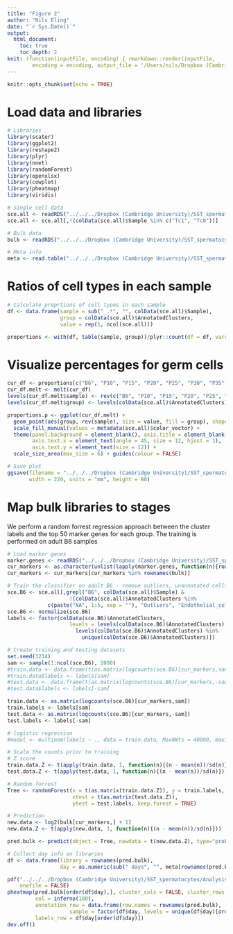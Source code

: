 ```yaml
---
title: "Figure 2"
author: "Nils Eling"
date: "`r Sys.Date()`"
output: 
  html_document:
    toc: true
    toc_depth: 2
knit: (function(inputFile, encoding) { rmarkdown::render(inputFile, 
        encoding = encoding, output_file = '/Users/nils/Dropbox (Cambridge University)/SST_spermatocytes/Analysis/Figures/Fig_2.html') })
---
```


```r
knitr::opts_chunk$set(echo = TRUE)
```

# Load data and libraries

```r
# Libraries
library(scater)
library(ggplot2)
library(reshape2)
library(plyr)
library(nnet)
library(randomForest)
library(openxlsx)
library(cowplot)
library(pheatmap)
library(viridis)

# Single cell data
sce.all <- readRDS("../../../Dropbox (Cambridge University)/SST_spermatocytes/Analysis/data/10X_data/SCE_all.rds")
sce.all <- sce.all[,!(colData(sce.all)$Sample %in% c("Tc1", "Tc0"))]

# Bulk data
bulk <- readRDS("../../../Dropbox (Cambridge University)/SST_spermatocytes/Analysis/data/bulk/norm/1st_wave_bulk_norm_reverse-stranded.rds")

# Meta info
meta <- read.table("../../../Dropbox (Cambridge University)/SST_spermatocytes/Analysis/Figures/Tables/BulkSamples_stats.txt", sep = "\t")
```

# Ratios of cell types in each sample

```r
# Calculate proprtions of cell types in each sample
df <- data.frame(sample = sub("_.*", "", colData(sce.all)$Sample),
                 group = colData(sce.all)$AnnotatedClusters,
                 value = rep(1, ncol(sce.all)))

proportions <- with(df, table(sample, group))/plyr::count(df = df, vars = "sample")$freq
```

# Visualize percentages for germ cells

```r
cur_df <- proportions[c("B6", "P10", "P15", "P20", "P25", "P30", "P35"),c(26, 25, 24, 27, 1:23)]
cur_df.melt <- melt(cur_df)
levels(cur_df.melt$sample) <- rev(c("B6", "P10", "P15", "P20", "P25", "P30", "P35"))
levels(cur_df.melt$group) <- levels(colData(sce.all)$AnnotatedClusters)[c(26, 25, 24, 27, 1:23)]

proportions.p <- ggplot(cur_df.melt) + 
  geom_point(aes(group, rev(sample), size = value, fill = group), shape = 22) +
  scale_fill_manual(values = metadata(sce.all)$color_vector) + 
  theme(panel.background = element_blank(), axis.title = element_blank(),
        axis.text.x = element_text(angle = 45, size = 12, hjust = 1),
        axis.text.y = element_text(size = 12)) +
  scale_size_area(max_size = 6) + guides(colour = FALSE)

# Save plot
ggsave(filename = "../../../Dropbox (Cambridge University)/SST_spermatocytes/Revisions/Results/New_figures/Fig_2_ProportionsPlot.pdf", proportions.p,
       width = 220, units = "mm", height = 80)
```

# Map bulk libraries to stages

We perform a random forrest regression approach between the cluster labels 
and the top 50 marker genes for each group. The training is performed on adult B6 samples

```r
# Load marker genes
marker.genes <- readRDS("../../../Dropbox (Cambridge University)/SST_spermatocytes/Analysis/10X/Results/Marker_genes/Marker_genes_B6.rds")
cur_markers <- as.character(unlist(lapply(marker.genes, function(n){rownames(n)[1:50]})))
cur_markers <- cur_markers[cur_markers %in% rownames(bulk)]

# Train the classifier on adult B6 - remove outliers, unannotated cells and endothelia cells
sce.B6 <- sce.all[,grepl("B6", colData(sce.all)$Sample) & 
                    !(colData(sce.all)$AnnotatedClusters %in% 
             c(paste("NA", 1:5, sep = ""), "Outliers", "Endothelial_cells"))]
sce.B6 <- normalize(sce.B6)
labels <- factor(colData(sce.B6)$AnnotatedClusters,
                    levels = levels(colData(sce.B6)$AnnotatedClusters)[
                      levels(colData(sce.B6)$AnnotatedClusters) %in%
                        unique(colData(sce.B6)$AnnotatedClusters)])

# Create training and testing datasets
set.seed(1234)
sam <- sample(1:ncol(sce.B6), 2000)
#train.data <- data.frame(t(as.matrix(logcounts(sce.B6)[cur_markers,sam])))
#train.data$labels <- labels[sam] 
#test.data <- data.frame(t(as.matrix(logcounts(sce.B6)[cur_markers,-sam])))
#test.data$labels <- labels[-sam] 

train.data <- as.matrix(logcounts(sce.B6)[cur_markers,sam])
train.labels <- labels[sam] 
test.data <- as.matrix(logcounts(sce.B6)[cur_markers,-sam])
test.labels <- labels[-sam] 

# logistic regression
#model <- multinom(labels ~ ., data = train.data, MaxNWts = 40000, maxit = 1000)

# Scale the counts prior to training
# Z score
train.data.Z <- t(apply(train.data, 1, function(n){(n - mean(n))/sd(n)}))
test.data.Z <- t(apply(test.data, 1, function(n){(n - mean(n))/sd(n)}))

# Random forrest
Tree <- randomForest(x = t(as.matrix(train.data.Z)), y = train.labels, 
                     xtest = t(as.matrix(test.data.Z)), 
                     ytest = test.labels, keep.forest = TRUE)

# Prediction 
new.data <- log2(bulk[cur_markers,] + 1)
new.data.Z <- t(apply(new.data, 1, function(n){(n - mean(n))/sd(n)}))

pred.bulk <- predict(object = Tree, newdata = t(new.data.Z), type="prob")

# Collect day info on libraries
df <- data.frame(library = rownames(pred.bulk),
                 day = as.numeric(sub(" days", "", meta[rownames(pred.bulk),"Age"])))

pdf("../../../Dropbox (Cambridge University)/SST_spermatocytes/Analysis/Figures/Fig_2/Fig_2_bulkmapping_heatmap.pdf", 
    onefile = FALSE)
pheatmap(pred.bulk[order(df$day),], cluster_cols = FALSE, cluster_rows = FALSE,
         col = inferno(100),
         annotation_row = data.frame(row.names = rownames(pred.bulk),
                    sample = factor(df$day, levels = unique(df$day)[order(unique(df$day))])),
         labels_row = df$day[order(df$day)])
dev.off()

```
